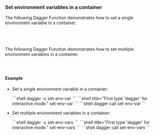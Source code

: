 ### Set environment variables in a container

The following Dagger Function demonstrates how to set a single environment variable in a container.

<Tabs groupId="language" queryString="sdk">
<TabItem value="go" label="Go">

```go file=../../../cookbook/snippets/set-env-var/go/main.go
```

</TabItem>
<TabItem value="python" label="Python">

```python file=../../../cookbook/snippets/set-env-var/python/main.py
```

</TabItem>
<TabItem value="typescript" label="TypeScript">

```typescript file=../../../cookbook/snippets/set-env-var/typescript/index.ts
```

</TabItem>
<TabItem value="php" label="PHP">

```php file=../../../cookbook/snippets/set-env-var/php/src/MyModule.php
```

</TabItem>
</Tabs>

The following Dagger Function demonstrates how to set multiple environment variables in a container.

<Tabs groupId="language" queryString="sdk">
<TabItem value="go" label="Go">

```go file=../../../cookbook/snippets/set-env-vars/go/main.go
```

</TabItem>
<TabItem value="python" label="Python">

```python file=../../../cookbook/snippets/set-env-vars/python/main.py
```

</TabItem>
<TabItem value="typescript" label="TypeScript">

```typescript file=../../../cookbook/snippets/set-env-vars/typescript/index.ts
```

</TabItem>
</Tabs>

#### Example

- Set a single environment variable in a container:

    <Tabs groupId="shell">
    <TabItem value="System shell">
    ```shell
    dagger -c set-env-var
    ```
    </TabItem>
    <TabItem value="Dagger Shell">
    ```shell title="First type 'dagger' for interactive mode."
    set-env-var
    ```
    </TabItem>
    <TabItem value="Dagger CLI">
    ```shell
    dagger call set-env-var
    ```
    </TabItem>
    </Tabs>

- Set multiple environment variables in a container:

    <Tabs groupId="shell">
    <TabItem value="System shell">
    ```shell
    dagger -c set-env-vars
    ```
    </TabItem>
    <TabItem value="Dagger Shell">
    ```shell title="First type 'dagger' for interactive mode."
    set-env-vars
    ```
    </TabItem>
    <TabItem value="Dagger CLI">
    ```shell
    dagger call set-env-vars
    ```
    </TabItem>
    </Tabs>

